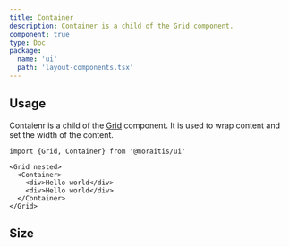 ```yaml
---
title: Container
description: Container is a child of the Grid component.
component: true
type: Doc
package:
  name: 'ui'
  path: 'layout-components.tsx'
---
```


<ComponentExample src="/components/examples/container/demo.tsx">
  <ContainerDemo />
</ComponentExample>

## Usage

Contaienr is a child of the [Grid](/grid) component. It is used to wrap content
and set the width of the content.

```tsx
import {Grid, Container} from '@moraitis/ui'
```

```tsx
<Grid nested>
  <Container>
    <div>Hello world</div>
    <div>Hello world</div>
  </Container>
</Grid>
```

## Size

<ComponentExample src="/components/examples/container/size.tsx">
  <ContainerSize />
</ComponentExample>
